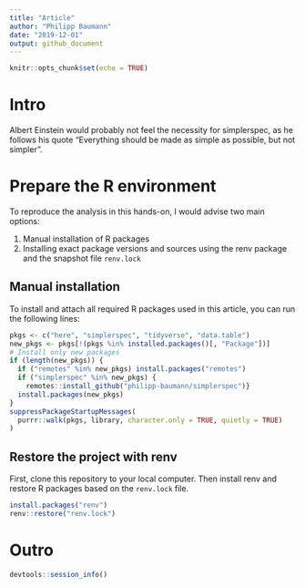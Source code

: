 ```yaml
---
title: "Article"
author: "Philipp Baumann"
date: "2019-12-01"
output: github_document
---
```


```r
knitr::opts_chunk$set(echo = TRUE)
```

# Intro

Albert Einstein would probably not feel the necessity for simplerspec, as he follows his quote "Everything should be made as simple as possible, but not simpler".

# Prepare the R environment

To reproduce the analysis in this hands-on, I would advise two main options:

1. Manual installation of R packages
2. Installing exact package versions and sources using the renv package and the snapshot file `renv.lock`

## Manual installation

To install and attach all required R packages used in this article, you can run the following  lines:

```r
pkgs <- c("here", "simplerspec", "tidyverse", "data.table")
new_pkgs <- pkgs[!(pkgs %in% installed.packages()[, "Package"])]
# Install only new packages
if (length(new_pkgs)) {
  if ("remotes" %in% new_pkgs) install.packages("remotes")
  if ("simplerspec" %in% new_pkgs) {
    remotes::install_github("philipp-baumann/simplerspec")}
  install.packages(new_pkgs)
}
suppressPackageStartupMessages(
  purrr::walk(pkgs, library, character.only = TRUE, quietly = TRUE)
)
```

## Restore the project with renv

First, clone this repository to your local computer. Then install renv and restore R packages based on the `renv.lock` file.

```r
install.packages("renv")
renv::restore("renv.lock")
```


# Outro

```r
devtools::session_info()
```


